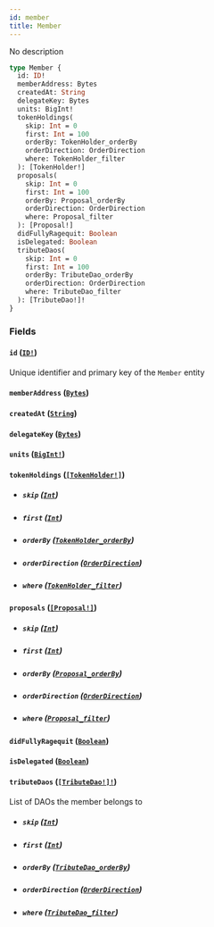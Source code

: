 ```yaml
---
id: member
title: Member
---
```


No description

```graphql
type Member {
  id: ID!
  memberAddress: Bytes
  createdAt: String
  delegateKey: Bytes
  units: BigInt!
  tokenHoldings(
    skip: Int = 0
    first: Int = 100
    orderBy: TokenHolder_orderBy
    orderDirection: OrderDirection
    where: TokenHolder_filter
  ): [TokenHolder!]
  proposals(
    skip: Int = 0
    first: Int = 100
    orderBy: Proposal_orderBy
    orderDirection: OrderDirection
    where: Proposal_filter
  ): [Proposal!]
  didFullyRagequit: Boolean
  isDelegated: Boolean
  tributeDaos(
    skip: Int = 0
    first: Int = 100
    orderBy: TributeDao_orderBy
    orderDirection: OrderDirection
    where: TributeDao_filter
  ): [TributeDao!]!
}
```

### Fields

#### `id` ([`ID!`](/schema/scalars/id))

Unique identifier and primary key of the `Member` entity

#### `memberAddress` ([`Bytes`](/schema/scalars/bytes))

#### `createdAt` ([`String`](/schema/scalars/string))

#### `delegateKey` ([`Bytes`](/schema/scalars/bytes))

#### `units` ([`BigInt!`](/schema/scalars/big-int))

#### `tokenHoldings` ([`[TokenHolder!]`](/schema/objects/token-holder))

- ##### `skip` ([`Int`](/schema/scalars/int))

- ##### `first` ([`Int`](/schema/scalars/int))

- ##### `orderBy` ([`TokenHolder_orderBy`](/schema/enums/token-holder-order-by))

- ##### `orderDirection` ([`OrderDirection`](/schema/enums/order-direction))

- ##### `where` ([`TokenHolder_filter`](/schema/inputs/token-holder-filter))

#### `proposals` ([`[Proposal!]`](/schema/objects/proposal))

- ##### `skip` ([`Int`](/schema/scalars/int))

- ##### `first` ([`Int`](/schema/scalars/int))

- ##### `orderBy` ([`Proposal_orderBy`](/schema/enums/proposal-order-by))

- ##### `orderDirection` ([`OrderDirection`](/schema/enums/order-direction))

- ##### `where` ([`Proposal_filter`](/schema/inputs/proposal-filter))

#### `didFullyRagequit` ([`Boolean`](/schema/scalars/boolean))

#### `isDelegated` ([`Boolean`](/schema/scalars/boolean))

#### `tributeDaos` ([`[TributeDao!]!`](/schema/objects/tribute-dao))

List of DAOs the member belongs to

- ##### `skip` ([`Int`](/schema/scalars/int))

- ##### `first` ([`Int`](/schema/scalars/int))

- ##### `orderBy` ([`TributeDao_orderBy`](/schema/enums/tribute-dao-order-by))

- ##### `orderDirection` ([`OrderDirection`](/schema/enums/order-direction))

- ##### `where` ([`TributeDao_filter`](/schema/inputs/tribute-dao-filter))
